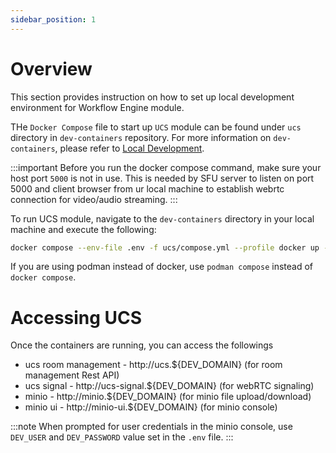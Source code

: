 ```yaml
---
sidebar_position: 1
---
```


# Overview

This section provides instruction on how to set up local development environment for Workflow Engine module.

THe `Docker Compose` file to start up `UCS` module can be found under `ucs` directory in `dev-containers`
repository. For more information on `dev-containers`, please refer to
[Local Development](../../get-started/local-development.mdx).

:::important
Before you run the docker compose command, make sure your host port `5000` is not in use.
This is needed by SFU server to listen on port 5000 and client browser from ur local machine to establish webrtc
connection for video/audio streaming.
:::

To run UCS module, navigate to the `dev-containers` directory in your local machine and execute the following:

```bash
docker compose --env-file .env -f ucs/compose.yml --profile docker up -d
```

If you are using podman instead of docker, use `podman compose` instead of `docker compose`.

# Accessing UCS

Once the containers are running, you can access the followings

-   ucs room management - http://ucs.${DEV_DOMAIN} (for room management Rest API)
-   ucs signal - http://ucs-signal.${DEV_DOMAIN} (for webRTC signaling)
-   minio - http://minio.${DEV_DOMAIN} (for minio file upload/download)
-   minio ui - http://minio-ui.${DEV_DOMAIN} (for minio console)

:::note
When prompted for user credentials in the minio console, use `DEV_USER` and `DEV_PASSWORD` value set in the `.env` file.
:::
